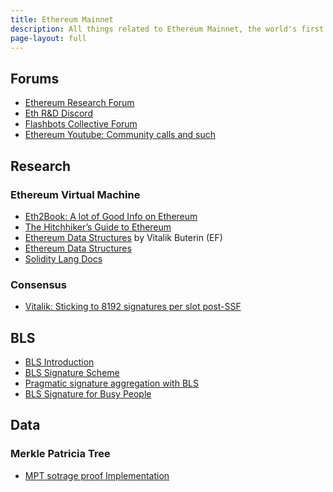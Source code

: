 ```yaml
---
title: Ethereum Mainnet
description: All things related to Ethereum Mainnet, the world's first Turing-Complete distributed state machine
page-layout: full
---
```


## Forums 

- [Ethereum Research Forum](https://ethresear.ch/)
- [Eth R&D Discord](https://discord.com/invite/qGpsxSA)
- [Flashbots Collective Forum](https://collective.flashbots.net/)
- [Ethereum Youtube: Community calls and such](https://www.youtube.com/@EthereumProtocol/videos)

## Research

### Ethereum Virtual Machine

- [Eth2Book: A lot of Good Info on Ethereum](https://eth2book.info/)
- [The Hitchhiker's Guide to Ethereum](https://members.delphidigital.io/reports/the-hitchhikers-guide-to-ethereum/)
- [Ethereum Data Structures](https://arxiv.org/pdf/2108.05513.pdf)
 by Vitalik Buterin (EF)
- [Ethereum Data Structures](https://arxiv.org/pdf/2108.05513.pdf)
- [Solidity Lang Docs](https://docs.soliditylang.org/en/v0.8.21/)

### Consensus

- [Vitalik: Sticking to 8192 signatures per slot post-SSF](https://ethresear.ch/t/sticking-to-8192-signatures-per-slot-post-ssf-how-and-why/17989)

## BLS

- [BLS Introduction](https://eth2book.info/altair/part2/building_blocks/signatures)
- [BLS Signature Scheme](https://tools.ietf.org/id/draft-boneh-bls-signature-00.txt)
- [Pragmatic signature aggregation with BLS](https://ethresear.ch/t/pragmatic-signature-aggregation-with-bls/2105?u=benjaminion)
- [BLS Signature for Busy People](https://gist.github.com/paulmillr/18b802ad219b1aee34d773d08ec26ca2)

## Data

### Merkle Patricia Tree 

- [MPT sotrage proof Implementation](https://github.com/mixbytes/zkllvm-mpt-proofs)




